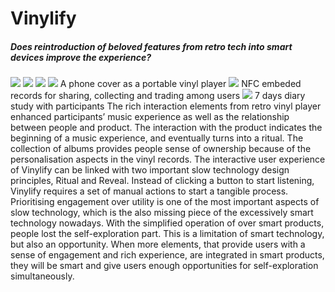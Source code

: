 
# Vinylify

<h5>
  Does reintroduction of beloved features from retro tech into smart devices
  improve the experience?
</h5>
<img src="../../../vinylify/vinylify2.jpg" />

<Title>
  <h3>Prototype</h3>
</Title>
<img src="../../../vinylify/layout.png" />
<img src="../../../vinylify/Render.png" />
<img src="../../../vinylify/vinylify.jpeg" />
<Annotation>A phone cover as a portable vinyl player</Annotation>
<img src="../../../vinylify/vinyl.jpeg" />
<Annotation>
  NFC embeded records for sharing, collecting and trading among users
</Annotation>

<Title>
  <h3>Methods</h3>
</Title>
<img src="../../../vinylify/user.png" />
<Annotation>7 days diary study with participants</Annotation>

<Title>
  <h3>Results</h3>
</Title>

<Text title="Rich interaction, ownership, and rituality improves smart tech">
  The rich interaction elements from retro vinyl player enhanced participants’
  music experience as well as the relationship between people and product. The
  interaction with the product indicates the beginning of a music experience,
  and eventually turns into a ritual. The collection of albums provides people
  sense of ownership because of the personalisation aspects in the vinyl
  records.
</Text>

<Text title="Consider slow-tech design principles: Ritual and Reveal">
  The interactive user experience of Vinylify can be linked with two important
  slow technology design principles, Ritual and Reveal. Instead of clicking a
  button to start listening, Vinylify requires a set of manual actions to start
  a tangible process. Prioritising engagement over utility is one of the most
  important aspects of slow technology, which is the also missing piece of the
  excessively smart technology nowadays. With the simplified operation of over smart products, people lost the self-exploration part. This is a limitation of smart technology, but also an opportunity. When more elements, that provide users with a sense of engagement and rich experience, are integrated in smart products, they will be smart and give users enough opportunities for self-exploration simultaneously.

</Text>
